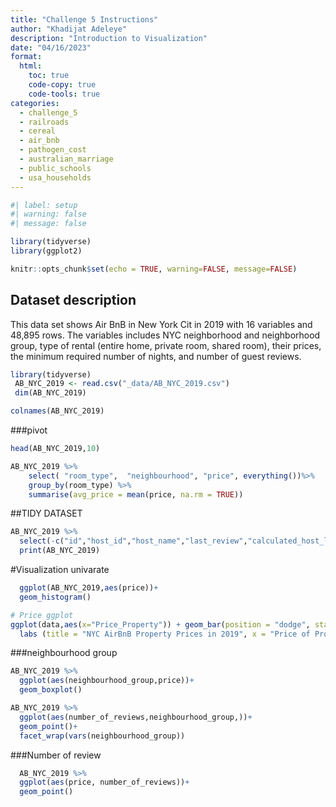 ```yaml
---
title: "Challenge 5 Instructions"
author: "Khadijat Adeleye"
description: "Introduction to Visualization"
date: "04/16/2023"
format:
  html:
    toc: true
    code-copy: true
    code-tools: true
categories:
  - challenge_5
  - railroads
  - cereal
  - air_bnb
  - pathogen_cost
  - australian_marriage
  - public_schools
  - usa_households
---
```


```r
#| label: setup
#| warning: false
#| message: false

library(tidyverse)
library(ggplot2)

knitr::opts_chunk$set(echo = TRUE, warning=FALSE, message=FALSE)
```
## Dataset description
This data set shows Air BnB in New York Cit in 2019 with 16 variables and 48,895 rows. The variables includes NYC neighborhood and neighborhood group, type of rental (entire home, private room, shared room), their prices, the minimum required number of nights, and number of guest reviews.
```r
library(tidyverse)
 AB_NYC_2019 <- read.csv("_data/AB_NYC_2019.csv")
 dim(AB_NYC_2019)
```

```r
colnames(AB_NYC_2019)
```
###pivot 
```r
head(AB_NYC_2019,10)
```
```r
AB_NYC_2019 %>% 
    select( "room_type",  "neighbourhood", "price", everything())%>%
    group_by(room_type) %>%
    summarise(avg_price = mean(price, na.rm = TRUE))
```
##TIDY DATASET
```r
AB_NYC_2019 %>% 
  select(-c("id","host_id","host_name","last_review","calculated_host_listings_count" )) %>%
  print(AB_NYC_2019)
```
#Visualization univarate
```r
  ggplot(AB_NYC_2019,aes(price))+
  geom_histogram()
```

```r
# Price ggplot
ggplot(data,aes(x="Price_Property")) + geom_bar(position = "dodge", stat = "count", fill="orange", colour="blue") +
  labs (title = "NYC AirBnB Property Prices in 2019", x = "Price of Property", y = "Count of Properties")
```
###neighbourhood group
```r
AB_NYC_2019 %>%
  ggplot(aes(neighbourhood_group,price))+
  geom_boxplot()
```
```r
AB_NYC_2019 %>%
  ggplot(aes(number_of_reviews,neighbourhood_group,))+
  geom_point()+
  facet_wrap(vars(neighbourhood_group))
```
###Number of review
```r
  AB_NYC_2019 %>%
  ggplot(aes(price, number_of_reviews))+
  geom_point()
```
